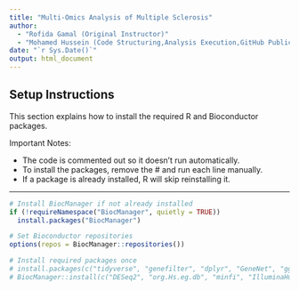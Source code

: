 ---
title: "Multi-Omics Analysis of Multiple Sclerosis"
author: 
  - "Rofida Gamal (Original Instructor)"
  - "Mohamed Hussein (Code Structuring,Analysis Execution,GitHub Publication)"
date: "`r Sys.Date()`"
output: html_document
---
## Setup Instructions

This section explains how to install the required R and Bioconductor packages.

Important Notes:

- The code is commented out so it doesn’t run automatically.
- To install the packages, remove the # and run each line manually.
- If a package is already installed, R will skip reinstalling it.

---


```{r, eval=FALSE}
# Install BiocManager if not already installed
if (!requireNamespace("BiocManager", quietly = TRUE))
  install.packages("BiocManager")

# Set Bioconductor repositories
options(repos = BiocManager::repositories())

# Install required packages once
# install.packages(c("tidyverse", "genefilter", "dplyr", "GeneNet", "ggfortify", "factoextra", "DescTools"))
# BiocManager::install(c("DESeq2", "org.Hs.eg.db", "minfi", "IlluminaHumanMethylation450kanno.ilmn12.hg19","edgeR", "multtest","clusterProfiler", "vsn"))
```


